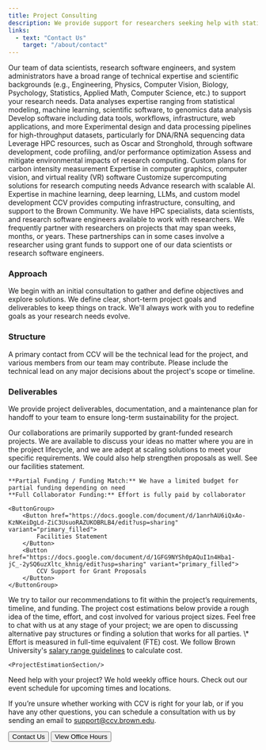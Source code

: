 ```yaml
---
title: Project Consulting
description: We provide support for researchers seeking help with statistical modeling, machine learning, data mining, data visualization, computational biology, high-performance computing, and software engineering.
links:
  - text: "Contact Us"
    target: "/about/contact"
---
```


<ContentSection title="Technical Expertise">
  Our team of data scientists, research software engineers, and system administrators have a broad range of technical
  expertise and scientific backgrounds (e.g., Engineering, Physics, Computer Vision, Biology, Psychology, Statistics,
  Applied Math, Computer Science, etc.) to support your research needs.

  <CardGroup>
    <StyledCard title="Data Science" iconName="FaAtom">
      Data analyses expertise ranging from statistical modeling, machine learning, scientific software, to genomics data analysis
    </StyledCard>
    <StyledCard title="Software Engineering" iconName="FaCode">
      Develop software including data tools, workflows, infrastructure, web applications, and more
    </StyledCard>
    <StyledCard title="Computational Biology" iconName="FaDna">
      Experimental design and data processing pipelines for high-throughput datasets, particularly for DNA/RNA sequencing data
    </StyledCard>
    <StyledCard title="High-Performance Computing" iconName="FaRocket">
      Leverage HPC resources, such as Oscar and Stronghold, through software development, code profiling, and/or performance optimization
    </StyledCard>
    <StyledCard title="Software Sustainability" iconName="FaTree">
      Assess and mitigate environmental impacts of research computing. Custom plans for carbon intensity measurement
    </StyledCard>
    <StyledCard title="3D Visualization" iconName="FaCube">
      Expertise in computer graphics, computer vision, and virtual reality (VR) software
    </StyledCard>
    <StyledCard title="Hardware Consultation" iconName="FaCog">
      Customize supercomputing solutions for research computing needs
    </StyledCard>
    <StyledCard title="Artificial Intelligence" iconName="FaRobot">
      Advance research with scalable AI. Expertise in machine learning, deep learning, LLMs, and custom model development
    </StyledCard>
  </CardGroup>
</ContentSection>

<ContentSection title="Working with Us">
    CCV provides computing infrastructure, consulting, and support to the Brown Community. We have HPC specialists,
    data scientists, and research software engineers available to work with researchers. We frequently partner with
    researchers on projects that may span weeks, months, or years. These partnerships can in some cases involve a
    researcher using grant funds to support one of our data scientists or research software engineers.

### Approach

We begin with an initial consultation to gather and define objectives and explore solutions. We define clear,
short-term project goals and deliverables to keep things on track. We'll always work with you to redefine goals as
your research needs evolve.

### Structure

A primary contact from CCV will be the technical lead for the project, and various members from our team may
contribute. Please include the technical lead on any major decisions about the project's scope or timeline.

### Deliverables

We provide project deliverables, documentation, and a maintenance plan for handoff to your team to ensure long-term
sustainability for the project.

</ContentSection>

<ContentSection title="Funding Collaborations">
    Our collaborations are primarily supported by grant-funded research projects. We are available to discuss your
    ideas no matter where you are in the project lifecycle, and we are adept at scaling solutions to meet your specific
    requirements. We could also help strengthen proposals as well. See our facilities statement.

    **Partial Funding / Funding Match:** We have a limited budget for partial funding depending on need
    **Full Collaborator Funding:** Effort is fully paid by collaborator

    <ButtonGroup>
        <Button href="https://docs.google.com/document/d/1anrhAU6iQxAo-KzNKeiDgLd-ZiC3UsuoRAZUKOBRLB4/edit?usp=sharing" variant="primary_filled">
            Facilities Statement
        </Button>
        <Button href="https://docs.google.com/document/d/1GFG9NYSh0pAQuI1n4Hba1-jC_-2ySQ6uzXltc_khnig/edit?usp=sharing" variant="primary_filled">
            CCV Support for Grant Proposals
        </Button>
    </ButtonGroup>

</ContentSection>

<ContentSection title="Project Cost Estimation">
    We try to tailor our recommendations to fit within the project’s requirements, timeline, and funding. The project cost estimations below provide a rough idea of the time, effort, and cost involved for various project sizes. Feel free to chat with us at any stage of your project; we are open to discussing alternative pay structures or finding a solution that works for all parties. 
    <CardGroup>
        <CostEstimateCard 
          title="Extra Small" 
          time="1-3" 
          units="months" 
          engineers="1" 
          fte="40%"
        />
        <CostEstimateCard 
          title="Small" 
          time="6-8" 
          units="months" 
          engineers="1-2" 
          fte="40%"
        />
        <CostEstimateCard 
          title="Medium" 
          time="1" 
          units="year" 
          engineers="1-2" 
          fte="40%"
        />
        <CostEstimateCard 
          title="Large" 
          time="2+" 
          units="years" 
          engineers="2+" 
          fte="40%"
        />
        \* Effort is measured in full-time equivalent (FTE) cost. We follow Brown University's
        <a href="https://hr.brown.edu/working-brown/compensation/salary-ranges" target="_blank" rel="noopener noreferrer" >salary range guidelines</a>
        to calculate cost.
    </CardGroup>

</ContentSection>

<ContentSection title="Project Estimation Examples">

    <ProjectEstimationSection/>

</ContentSection>

<ContentSection title="Contact Us">

Need help with your project? We hold weekly office hours. Check out our event schedule for upcoming times and
locations.

If you’re unsure whether working with CCV is right for your lab, or if you have any other questions, you can
schedule a consultation with us by sending an email to [support@ccv.brown.edu](mailto:support@ccv.brown.edu).

  <ButtonGroup>
    <Button href="/about/contact" variant="primary_filled">
      Contact Us
    </Button>
    <Button href="https://events.brown.edu/ccv/month" variant="primary_filled">
        View Office Hours
    </Button>
  </ButtonGroup>
</ContentSection>

